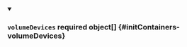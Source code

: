
<details className="config-field" data-expandable="false" open>
<summary>

### `volumeDevices` <span className="config-field-required" data-required="false">required</span> <span className="config-field-type">object[]</span> <span className="config-field-default"></span> <span className="config-field-enum"></span> {#initContainers-volumeDevices}



</summary>



</details>
